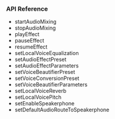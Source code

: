 <PlatformWrapper platform="flutter">

### API Reference

* <Link to="{{Global.API_REF_FLUTTER_ROOT_VOICE_SDK}}/class_irtcengine.html#api_irtcengine_startaudiomixing2">startAudioMixing</Link>

* <Link to="{{Global.API_REF_FLUTTER_ROOT_VOICE_SDK}}/class_irtcengine.html#api_irtcengine_stopaudiomixing">stopAudioMixing</Link>

* <Link to="{{Global.API_REF_FLUTTER_ROOT_VOICE_SDK}}/class_irtcengine.html#api_irtcengine_playeffect3">playEffect</Link>

* <Link to="{{Global.API_REF_FLUTTER_ROOT_VOICE_SDK}}/class_irtcengine.html#api_irtcengine_pauseeffect">pauseEffect</Link>

* <Link to="{{Global.API_REF_FLUTTER_ROOT_VOICE_SDK}}/class_irtcengine.html#api_irtcengine_resumeeffect">resumeEffect</Link>

* <Link to="{{Global.API_REF_FLUTTER_ROOT_VOICE_SDK}}/class_irtcengine.html#api_irtcengine_setlocalvoiceequalization">setLocalVoiceEqualization</Link>

* <Link to="{{Global.API_REF_FLUTTER_ROOT_VOICE_SDK}}/class_irtcengine.html#api_irtcengine_setaudioeffectpreset">setAudioEffectPreset</Link>

* <Link to="{{Global.API_REF_FLUTTER_ROOT_VOICE_SDK}}/class_irtcengine.html#api_irtcengine_setaudioeffectparameters">setAudioEffectParameters</Link>

* <Link to="{{Global.API_REF_FLUTTER_ROOT_VOICE_SDK}}/class_irtcengine.html#api_irtcengine_setvoicebeautifierpreset">setVoiceBeautifierPreset</Link>

* <Link to="{{Global.API_REF_FLUTTER_ROOT_VOICE_SDK}}/class_irtcengine.html#api_irtcengine_setvoiceconversionpreset">setVoiceConversionPreset</Link>

* <Link to="{{Global.API_REF_FLUTTER_ROOT_VOICE_SDK}}/class_irtcengine.html#api_irtcengine_setvoicebeautifierparameters">setVoiceBeautifierParameters</Link>

* <Link to="{{Global.API_REF_FLUTTER_ROOT_VOICE_SDK}}/class_irtcengine.html#api_irtcengine_setlocalvoicereverb">setLocalVoiceReverb</Link>

* <Link to="{{Global.API_REF_FLUTTER_ROOT_VOICE_SDK}}/class_irtcengine.html#api_irtcengine_setlocalvoicepitch">setLocalVoicePitch</Link>

* <Link to="{{Global.API_REF_FLUTTER_ROOT_VOICE_SDK}}/class_irtcengine.html#api_irtcengine_setenablespeakerphone">setEnableSpeakerphone</Link>

* <Link to="{{Global.API_REF_FLUTTER_ROOT_VOICE_SDK}}/class_irtcengine.html#api_irtcengine_setdefaultaudioroutetospeakerphone">setDefaultAudioRouteToSpeakerphone</Link>



</PlatformWrapper>
